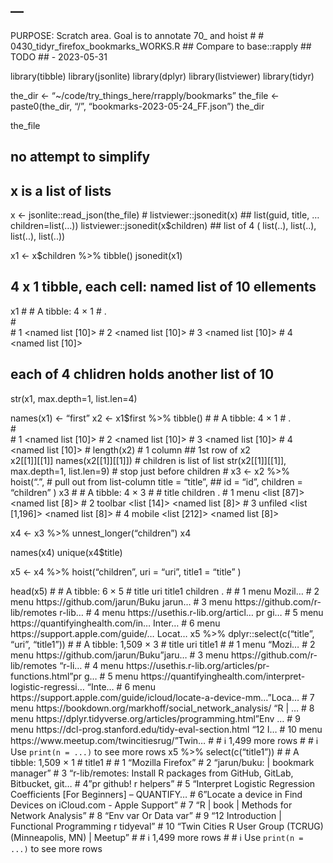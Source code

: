 ---
---

PURPOSE:   Scratch area.   Goal is to annotate 70_ and hoist
#
#  0430_tidyr_firefox_bookmarks_WORKS.R
##  Compare to base::rapply
##  TODO
##      -   2023-05-31

library(tibble)
library(jsonlite)
library(dplyr)
library(listviewer)
library(tidyr)


the_dir <- "~/code/try_things_here/rrapply/bookmarks"
the_file <- paste0(the_dir, "/", "bookmarks-2023-05-24_FF.json")
the_dir

the_file

##  no attempt to simplify
##  x is a list of lists
x <- jsonlite::read_json(the_file)
#
listviewer::jsonedit(x)     ## list(guid, title, ... children=list(...))
listviewer::jsonedit(x$children) ## list of 4 ( list(..), list(..), list(..), list(..))

x1 <- x$children %>% tibble()
jsonedit(x1)

##  4 x 1 tibble, each cell: named list of 10 ellements
x1
# # A tibble: 4 × 1
#   .                
#   <list>           
# 1 <named list [10]>
# 2 <named list [10]>
# 3 <named list [10]>
# 4 <named list [10]>

##  each of 4 chlidren holds another list of 10 
str(x1, max.depth=1, list.len=4)


names(x1) <- "first"
x2 <- x1$first %>% tibble()
# # A tibble: 4 × 1
#   .                
#   <list>           
# 1 <named list [10]>
# 2 <named list [10]>
# 3 <named list [10]>
# 4 <named list [10]>
#
length(x2)   # 1 column
##  1st row of x2    
x2[[1]][[1]]
names(x2[[1]][[1]])   # children is list of list
str(x2[[1]][[1]], max.depth=1, list.len=9)   # stop just before children
#
x3 <- x2 %>% hoist(".", # pull out from list-column
    title = "title",
##    id = "id",
    children = "children"
)
x3
# # A tibble: 4 × 3
#   <chr>   <list>         <list>
#   title   children       .
# 1 menu    <list [87]>    <named list [8]>
# 2 toolbar <list [14]>    <named list [8]>
# 3 unfiled <list [1,196]> <named list [8]>
# 4 mobile  <list [212]>   <named list [8]>


x4 <- x3 %>% unnest_longer("children")
x4

names(x4)
unique(x4$title)

x5 <- x4 %>% hoist("children",
    uri = "uri",
    title1 = "title"
)

head(x5)
# # A tibble: 6 × 5
#   title uri                               title1 children     .
#   <chr> <chr>                             <chr>  <list>       <list>
# 1 menu  <NA>                              Mozil… <named list> <named list>
# 2 menu  https://github.com/jarun/Buku     jarun… <named list> <named list>
# 3 menu  https://github.com/r-lib/remotes  r-lib… <named list> <named list>
# 4 menu  https://usethis.r-lib.org/articl… pr gi… <named list> <named list>
# 5 menu  https://quantifyinghealth.com/in… Inter… <named list> <named list>
# 6 menu  https://support.apple.com/guide/… Locat… <named list> <named list>
x5 %>% dplyr::select(c("title", "uri", "title1"))
# # A tibble: 1,509 × 3
#    title uri                                                        title1
#    <chr> <chr>                                                      <chr>
#  1 menu  <NA>                                                       "Mozi…
#  2 menu  https://github.com/jarun/Buku                              "jaru…
#  3 menu  https://github.com/r-lib/remotes                           "r-li…
#  4 menu  https://usethis.r-lib.org/articles/pr-functions.html       "pr g…
#  5 menu  https://quantifyinghealth.com/interpret-logistic-regressi… "Inte…
#  6 menu  https://support.apple.com/guide/icloud/locate-a-device-mm… "Loca…
#  7 menu  https://bookdown.org/markhoff/social_network_analysis/     "R | …
#  8 menu  https://dplyr.tidyverse.org/articles/programming.html      "Env …
#  9 menu  https://dcl-prog.stanford.edu/tidy-eval-section.html       "12 I…
# 10 menu  https://www.meetup.com/twincitiesrug/                      "Twin…
# # ℹ 1,499 more rows
# # ℹ Use `print(n = ...)` to see more rows
x5 %>% select(c("title1"))
# # A tibble: 1,509 × 1
#    title1
#    <chr>
#  1 "Mozilla Firefox"
#  2 "jarun/buku: |  bookmark manager"
#  3 "r-lib/remotes: Install R packages from GitHub, GitLab, Bitbucket, git…
#  4 "pr github! r helpers"
#  5 "Interpret Logistic Regression Coefficients [For Beginners] – QUANTIFY…
#  6 "Locate a device in Find Devices on iCloud.com - Apple Support"
#  7 "R | book | Methods for Network Analysis"
#  8 "Env var   Or    Data var "
#  9 "12 Introduction | Functional Programming r tidyeval "
# 10 "Twin Cities R User Group (TCRUG) (Minneapolis, MN) | Meetup"
# # ℹ 1,499 more rows
# # ℹ Use `print(n = ...)` to see more rows
